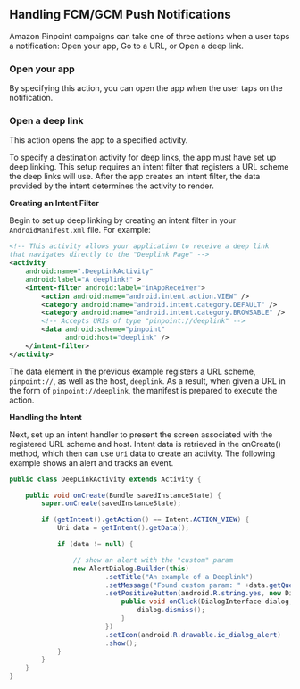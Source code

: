 ## Handling FCM/GCM Push Notifications

Amazon Pinpoint campaigns can take one of three actions when a user taps a notification: Open your app, Go to a URL, or Open a deep link.

### Open your app

By specifying this action, you can open the app when the user taps on the notification.

### Open a deep link

This action opens the app to a specified activity.

To specify a destination activity for deep links, the app must have set up deep linking. This setup requires an intent filter that registers a URL scheme the deep links will use. After the app creates an intent filter, the data provided by the intent determines the activity to render.

**Creating an Intent Filter**

Begin to set up deep linking by creating an intent filter in your `AndroidManifest.xml` file. For example:

```xml
<!-- This activity allows your application to receive a deep link
that navigates directly to the "Deeplink Page" -->
<activity
    android:name=".DeepLinkActivity"
    android:label="A deeplink!" >
    <intent-filter android:label="inAppReceiver">
        <action android:name="android.intent.action.VIEW" />
        <category android:name="android.intent.category.DEFAULT" />
        <category android:name="android.intent.category.BROWSABLE" />
        <!-- Accepts URIs of type "pinpoint://deeplink" -->
        <data android:scheme="pinpoint"
              android:host="deeplink" />
    </intent-filter>
</activity>
```

The data element in the previous example registers a URL scheme, `pinpoint://`, as well as the host, `deeplink`. As a result, when given a URL in the form of `pinpoint://deeplink`, the manifest is prepared to execute the action.

**Handling the Intent**

Next, set up an intent handler to present the screen associated with the registered URL scheme and host. Intent data is retrieved in the onCreate() method, which then can use `Uri` data to create an activity. The following example shows an alert and tracks an event.

```java
public class DeepLinkActivity extends Activity {

    public void onCreate(Bundle savedInstanceState) {
        super.onCreate(savedInstanceState);

        if (getIntent().getAction() == Intent.ACTION_VIEW) {
            Uri data = getIntent().getData();

            if (data != null) {

                // show an alert with the "custom" param
                new AlertDialog.Builder(this)
                        .setTitle("An example of a Deeplink")
                        .setMessage("Found custom param: " +data.getQueryParameter("custom"))
                        .setPositiveButton(android.R.string.yes, new DialogInterface.OnClickListener() {
                            public void onClick(DialogInterface dialog, int which) {
                                dialog.dismiss();
                            }
                        })
                        .setIcon(android.R.drawable.ic_dialog_alert)
                        .show();
            }
        }
    }
}
```
